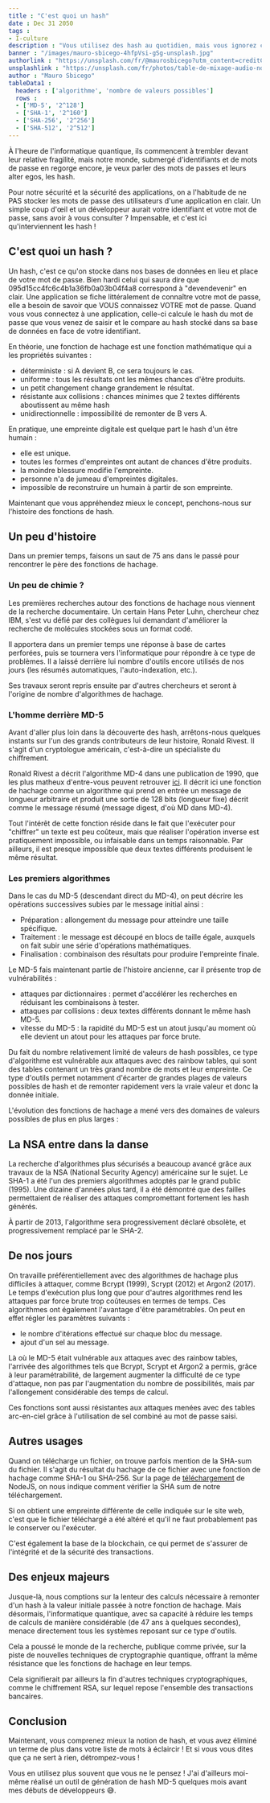```yaml
---
title : "C'est quoi un hash"
date : Dec 31 2050
tags :
- I-culture
description : "Vous utilisez des hash au quotidien, mais vous ignorez ce que c'est ? Découvrons-le ensemble !"
banner : "/images/mauro-sbicego-4hfpVsi-gSg-unsplash.jpg"
authorlink : "https://unsplash.com/fr/@maurosbicego?utm_content=creditCopyText&utm_medium=referral&utm_source=unsplash"
unsplashlink : "https://unsplash.com/fr/photos/table-de-mixage-audio-noire-4hfpVsi-gSg?utm_content=creditCopyText&utm_medium=referral&utm_source=unsplash"
author : "Mauro Sbicego"
tableData1 :
  headers : ['algorithme', 'nombre de valeurs possibles']
  rows :
  - ['MD-5', '2^128']
  - ['SHA-1', '2^160']
  - ['SHA-256', '2^256']
  - ['SHA-512', '2^512']
---
```


À l'heure de l'informatique quantique, ils commencent à trembler devant leur relative fragilité, mais notre monde, submergé d'identifiants et de mots de passe en regorge encore, je veux parler des mots de passes et leurs alter egos, les hash.

Pour notre sécurité et la sécurité des applications, on a l'habitude de ne PAS stocker les mots de passe des utilisateurs d'une application en clair. Un simple coup d'œil et un développeur aurait votre identifiant et votre mot de passe, sans avoir à vous consulter ? Impensable, et c'est ici qu'interviennent les hash !

## C'est quoi un hash ?

Un hash, c'est ce qu'on stocke dans nos bases de données en lieu et place de votre mot de passe. Bien hardi celui qui saura dire que 095d15cc4fc6c4b1a36fb0a03b04f4a8 correspond à "devendevenir" en clair. Une application se fiche littéralement de connaître votre mot de passe, elle a besoin de savoir que VOUS connaissez VOTRE mot de passe. Quand vous vous connectez à une application, celle-ci calcule le hash du mot de passe que vous venez de saisir et le compare au hash stocké dans sa base de données en face de votre identifiant. 

En théorie, une fonction de hachage est une fonction mathématique qui a les propriétés suivantes :

- déterministe : si A devient B, ce sera toujours le cas.
- uniforme : tous les résultats ont les mêmes chances d'être produits.
- un petit changement change grandement le résultat.
- résistante aux collisions : chances minimes que 2 textes différents aboutissent au même hash
- unidirectionnelle : impossibilité de remonter de B vers A.

En pratique, une empreinte digitale est quelque part le hash d'un être humain :

- elle est unique.
- toutes les formes d'empreintes ont autant de chances d'être produits.
- la moindre blessure modifie l'empreinte.
- personne n'a de jumeau d'empreintes digitales.
- impossible de reconstruire un humain à partir de son empreinte.

Maintenant que vous appréhendez mieux le concept, penchons-nous sur l'histoire des fonctions de hash.

## Un peu d'histoire

Dans un premier temps, faisons un saut de 75 ans dans le passé pour rencontrer le père des fonctions de hachage.

### Un peu de chimie ?

Les premières recherches autour des fonctions de hachage nous viennent de la recherche documentaire. Un certain Hans Peter Luhn, chercheur chez IBM, s'est vu défié par des collègues lui demandant d'améliorer la recherche de molécules stockées sous un format codé.

Il apportera dans un premier temps une réponse à base de cartes perforées, puis se tournera vers l'informatique pour répondre à ce type de problèmes. Il a laissé derrière lui nombre d'outils encore utilisés de nos jours (les résumés automatiques, l'auto-indexation, etc.).

Ses travaux seront repris ensuite par d'autres chercheurs et seront à l'origine de nombre d'algorithmes de hachage.

### L'homme derrière MD-5

Avant d'aller plus loin dans la découverte des hash, arrêtons-nous quelques instants sur l'un des grands contributeurs de leur histoire, Ronald Rivest. Il s'agit d'un cryptologue américain, c'est-à-dire un spécialiste du chiffrement.

Ronald Rivest a décrit l'algorithme MD-4 dans une publication de 1990, que les plus matheux d'entre-vous peuvent retrouver [ici](https://link.springer.com/chapter/10.1007/3-540-38424-3_22). Il décrit ici une fonction de hachage comme un algorithme qui prend en entrée un message de longueur arbitraire et produit une sortie de 128 bits (longueur fixe) décrit comme le message résumé (message digest, d'où MD dans MD-4).

Tout l'intérêt de cette fonction réside dans le fait que l'exécuter pour "chiffrer" un texte est peu coûteux, mais que réaliser l'opération inverse est pratiquement impossible, ou infaisable dans un temps raisonnable. Par ailleurs, il est presque impossible que deux textes différents produisent le même résultat.

### Les premiers algorithmes

Dans le cas du MD-5 (descendant direct du MD-4), on peut décrire les opérations successives subies par le message initial ainsi :

- Préparation : allongement du message pour atteindre une taille spécifique.
- Traitement : le message est découpé en blocs de taille égale, auxquels on fait subir une série d'opérations mathématiques.
- Finalisation : combinaison des résultats pour produire l'empreinte finale.

Le MD-5 fais maintenant partie de l'histoire ancienne, car il présente trop de vulnérabilités :

- attaques par dictionnaires : permet d'accélérer les recherches en réduisant les combinaisons à tester.
- attaques par collisions : deux textes différents donnant le même hash MD-5.
- vitesse du MD-5 : la rapidité du MD-5 est un atout jusqu'au moment où elle devient un atout pour les attaques par force brute.

Du fait du nombre relativement limité de valeurs de hash possibles, ce type d'algorithme est vulnérable aux attaques avec des rainbow tables, qui sont des tables contenant un très grand nombre de mots et leur empreinte. Ce type d'outils permet notamment d'écarter de grandes plages de valeurs possibles de hash et de remonter rapidement vers la vraie valeur et donc la donnée initiale.

L'évolution des fonctions de hachage a mené vers des domaines de valeurs possibles de plus en plus larges :

<DataTable data={frontmatter.tableData1} />

## La NSA entre dans la danse

La recherche d'algorithmes plus sécurisés a beaucoup avancé grâce aux travaux de la NSA (National Security Agency) américaine sur le sujet. Le SHA-1 a été l'un des premiers algorithmes adoptés par le grand public (1995). Une dizaine d'années plus tard, il a été démontré que des failles permettaient de réaliser des attaques compromettant fortement les hash générés.

À partir de 2013, l'algorithme sera progressivement déclaré obsolète, et progressivement remplacé par le SHA-2.

## De nos jours

On travaille préférentiellement avec des algorithmes de hachage plus difficiles à attaquer, comme Bcrypt (1999), Scrypt (2012) et Argon2 (2017). Le temps d'exécution plus long que pour d'autres algorithmes rend les attaques par force brute trop coûteuses en termes de temps. Ces algorithmes ont également l'avantage d'être paramétrables. On peut en effet régler les paramètres suivants :

- le nombre d'itérations effectué sur chaque bloc du message.
- ajout d'un sel au message.

Là où le MD-5 était vulnérable aux attaques avec des rainbow tables, l'arrivée des algorithmes tels que Bcrypt, Scrypt et Argon2 a permis, grâce à leur paramétrabilité, de largement augmenter la difficulté de ce type d'attaque, non pas par l'augmentation du nombre de possibilités, mais par l'allongement considérable des temps de calcul.

Ces fonctions sont aussi résistantes aux attaques menées avec des tables arc-en-ciel grâce à l'utilisation de sel combiné au mot de passe saisi.

## Autres usages

Quand on télécharge un fichier, on trouve parfois mention de la SHA-sum du fichier. Il s'agit du résultat du hachage de ce fichier avec une fonction de hachage comme SHA-1 ou SHA-256. Sur la page de [téléchargement](https://nodejs.org/en/download) de NodeJS, on nous indique comment vérifier la SHA sum de notre téléchargement.

Si on obtient une empreinte différente de celle indiquée sur le site web, c'est que le fichier téléchargé a été altéré et qu'il ne faut probablement pas le conserver ou l'exécuter.

C'est également la base de la blockchain, ce qui permet de s'assurer de l'intégrité et de la sécurité des transactions.

## Des enjeux majeurs

Jusque-là, nous comptions sur la lenteur des calculs nécessaire à remonter d'un hash à la valeur initiale passée à notre fonction de hachage. Mais désormais, l'informatique quantique, avec sa capacité à réduire les temps de calculs de manière considérable (de 47 ans à quelques secondes), menace directement tous les systèmes reposant sur ce type d'outils.

Cela a poussé le monde de la recherche, publique comme privée, sur la piste de nouvelles techniques de cryptographie quantique, offrant la même résistance que les fonctions de hachage en leur temps.

Cela signifierait par ailleurs la fin d'autres techniques cryptographiques, comme le chiffrement RSA, sur lequel repose l'ensemble des transactions bancaires.

## Conclusion

Maintenant, vous comprenez mieux la notion de hash, et vous avez éliminé un terme de plus dans votre liste de mots à éclaircir ! Et si vous vous dites que ça ne sert à rien, détrompez-vous !

Vous en utilisez plus souvent que vous ne le pensez ! J'ai d'ailleurs moi-même réalisé un outil de génération de hash MD-5 quelques mois avant mes débuts de développeurs 😅.
